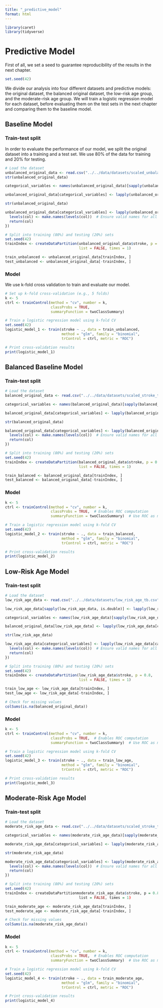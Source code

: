 ```yaml
---
title: "_predictive_model"
format: html
---
```

```r
library(caret)
library(tidyverse)
```
# Predictive Model
First of all, we set a seed to guarantee reproducibility of the results in the next chapter.

```r
set.seed(42)
```

We divide our analysis into four different datasets and predictive models: the original dataset, the balanced original dataset, the low-risk age group, and the moderate-risk age group. We will train a logistic regression model for each dataset, before evaluating them on the test sets in the next chapter and comparing them to the baseline model.

## Baseline Model

### Train-test split

In order to evaluate the performance of our model, we split the original dataset into a training and a test set. We use 80% of the data for training and 20% for testing.
```r
# Load the dataset
unbalanced_original_data <- read.csv("../../data/datasets/scaled_unbalanced_stroke_tb.csv")
str(unbalanced_original_data)
```
```r
categorical_variables <- names(unbalanced_original_data)[sapply(unbalanced_original_data, function (x) is.integer(x))]

unbalanced_original_data[categorical_variables] <- lapply(unbalanced_original_data[categorical_variables], factor)

str(unbalanced_original_data)
```
```r
unbalanced_original_data[categorical_variables] <- lapply(unbalanced_original_data[categorical_variables], function(col) {
  levels(col) <- make.names(levels(col))  # Ensure valid names for all levels
  return(col)
})
```

```r
# Split into training (80%) and testing (20%) sets
set.seed(42)  
trainIndex <- createDataPartition(unbalanced_original_data$stroke, p = 0.8, 
                                  list = FALSE, times = 1)

train_unbalanced <- unbalanced_original_data[trainIndex, ]
test_unbalanced <- unbalanced_original_data[-trainIndex, ]
```

### Model 
We use k-fold cross validation to train and evaluate our model. 

```r
# Set up k-fold cross-validation (e.g., 5 folds)
k <- 5
ctrl <- trainControl(method = "cv", number = k, 
                     classProbs = TRUE,  
                     summaryFunction = twoClassSummary)  

# Train a logistic regression model using k-fold CV
set.seed(42)  
logistic_model_1 <- train(stroke ~ ., data = train_unbalanced,
                          method = "glm", family = "binomial",
                          trControl = ctrl, metric = "ROC") 

# Print cross-validation results
print(logistic_model_1)
```
## Balanced Baseline Model

### Train-test split
```r
# Load the dataset
balanced_original_data <- read.csv("../../data/datasets/scaled_stroke_tb.csv")
```

```r
categorical_variables <- names(balanced_original_data)[sapply(balanced_original_data, function (x) is.integer(x))]

balanced_original_data[categorical_variables] <- lapply(balanced_original_data[categorical_variables], factor)

str(balanced_original_data)
```

```r
balanced_original_data[categorical_variables] <- lapply(balanced_original_data[categorical_variables], function(col) {
  levels(col) <- make.names(levels(col))  # Ensure valid names for all levels
  return(col)
})
```

```r
# Split into training (80%) and testing (20%) sets
set.seed(42)  
trainIndex <- createDataPartition(balanced_original_data$stroke, p = 0.8, 
                                  list = FALSE, times = 1)

train_balanced <- balanced_original_data[trainIndex, ]
test_balanced <- balanced_original_data[-trainIndex, ]
```

### Model
```r
k <- 5
ctrl <- trainControl(method = "cv", number = k, 
                     classProbs = TRUE,  # Enables ROC computation
                     summaryFunction = twoClassSummary)  # Use ROC as metric

# Train a logistic regression model using k-fold CV
set.seed(42)  
logistic_model_2 <- train(stroke ~ ., data = train_balanced,
                          method = "glm", family = "binomial",
                          trControl = ctrl, metric = "ROC")

# Print cross-validation results
print(logistic_model_2)
```


## Low-Risk Age Model

### Train-test split
```r
# Load the dataset
low_risk_age_data <- read.csv("../../data/datasets/low_risk_age_tb.csv")

low_risk_age_data[sapply(low_risk_age_data, is.double)] <- lapply(low_risk_age_data[sapply(low_risk_age_data, is.double)], scale)

```

```r
categorical_variables <- names(low_risk_age_data)[sapply(low_risk_age_data, function (x) is.integer(x))]

balanced_original_data[low_risk_age_data] <- lapply(low_risk_age_data[categorical_variables], factor)

str(low_risk_age_data)
```

```r
low_risk_age_data[categorical_variables] <- lapply(low_risk_age_data[categorical_variables], function(col) {
  levels(col) <- make.names(levels(col))  # Ensure valid names for all levels
  return(col)
})
```

```r
# Split into training (80%) and testing (20%) sets
set.seed(42)  
trainIndex <- createDataPartition(low_risk_age_data$stroke, p = 0.8, 
                                  list = FALSE, times = 1)

train_low_age <- low_risk_age_data[trainIndex, ]
test_low_age <- low_risk_age_data[-trainIndex, ]

# Check for missing values
colSums(is.na(balanced_original_data))

```



### Model
```r
k <- 5
ctrl <- trainControl(method = "cv", number = k, 
                     classProbs = TRUE,  # Enables ROC computation
                     summaryFunction = twoClassSummary)  # Use ROC as metric

# Train a logistic regression model using k-fold CV
set.seed(42)  
logistic_model_3 <- train(stroke ~ ., data = train_low_age,
                          method = "glm", family = "binomial",
                          trControl = ctrl, metric = "ROC")

# Print cross-validation results
print(logistic_model_3)
```

## Moderate-Risk Age Model

### Train-test split
```r
# Load the dataset
moderate_risk_age_data <- read.csv("../../data/datasets/scaled_stroke_tb.csv")
```

```r
categorical_variables <- names(moderate_risk_age_data)[sapply(moderate_risk_age_data, function (x) is.integer(x))]

moderate_risk_age_data[categorical_variables] <- lapply(moderate_risk_age_data[categorical_variables], factor)

str(moderate_risk_age_data)
```

```r
moderate_risk_age_data[categorical_variables] <- lapply(moderate_risk_age_data[categorical_variables], function(col) {
  levels(col) <- make.names(levels(col))  # Ensure valid names for all levels
  return(col)
})
```

```r
# Split into training (80%) and testing (20%) sets
set.seed(42)  
trainIndex <- createDataPartitionmoderate_risk_age_data$stroke, p = 0.8, 
                                  list = FALSE, times = 1)

train_moderate_age <- moderate_risk_age_data[trainIndex, ]
test_moderate_age <- moderate_risk_age_data[-trainIndex, ]

# Check for missing values
colSums(is.na(moderate_risk_age_data))

```

### Model
```r
k <- 5
ctrl <- trainControl(method = "cv", number = k, 
                     classProbs = TRUE,  # Enables ROC computation
                     summaryFunction = twoClassSummary)  # Use ROC as metric

# Train a logistic regression model using k-fold CV
set.seed(42)  
logistic_model_4 <- train(stroke ~ ., data = train_moderate_age,
                          method = "glm", family = "binomial",
                          trControl = ctrl, metric = "ROC")

# Print cross-validation results
print(logistic_model_4)
``` 
